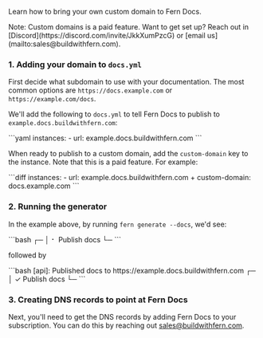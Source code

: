 Learn how to bring your own custom domain to Fern Docs.

<Callout intent="tip"> 
Note: Custom domains is a paid feature. Want to get set up? 
Reach out in [Discord](https://discord.com/invite/JkkXumPzcG) 
or [email us](mailto:sales@buildwithfern.com). 
</Callout>

### 1. Adding your domain to `docs.yml`

First decide what subdomain to use with your documentation. 
The most common options are `https://docs.example.com` or `https://example.com/docs`.

We'll add the following to `docs.yml` to tell Fern Docs to 
publish to `example.docs.buildwithfern.com`:

<CodeBlock title="docs.yml">
```yaml
instances: 
  - url: example.docs.buildwithfern.com
```
</CodeBlock>

When ready to publish to a custom domain, add the `custom-domain` key to the instance. Note that this is a paid feature. For example:

<CodeBlock title="docs.yml">
```diff 
instances: 
  - url: example.docs.buildwithfern.com
+   custom-domain: docs.example.com
```
</CodeBlock>

### 2. Running the generator

In the example above, by running `fern generate --docs`, we'd see:

<CodeBlock title="Terminal">
```bash
┌─
│ ⠂ Publish docs
└─
```
</CodeBlock>

followed by

<CodeBlock title="Terminal">
```bash
[api]: Published docs to https://example.docs.buildwithfern.com
┌─
│ ✓ Publish docs
└─
```
</CodeBlock>

### 3. Creating DNS records to point at Fern Docs

Next, you'll need to get the DNS records by adding Fern Docs to your subscription. 
You can do this by reaching out [sales@buildwithfern.com](mailto:sales@buildwithfern.com).
